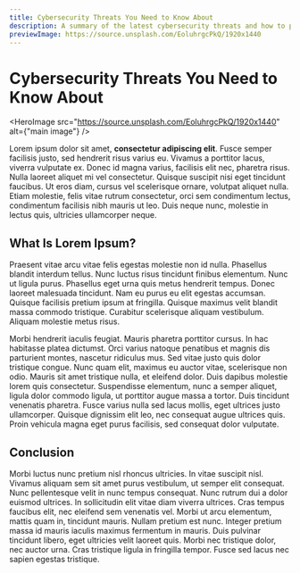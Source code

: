 ```yaml
---
title: Cybersecurity Threats You Need to Know About
description: A summary of the latest cybersecurity threats and how to protect yourself and your organization from them in 2023.
previewImage: https://source.unsplash.com/EoluhrgcPkQ/1920x1440
---
```


# Cybersecurity Threats You Need to Know About
<HeroImage src="https://source.unsplash.com/EoluhrgcPkQ/1920x1440" alt={"main image"} />

Lorem ipsum dolor sit amet, **consectetur adipiscing elit**. Fusce semper facilisis justo, sed hendrerit risus varius eu. Vivamus a porttitor lacus, viverra vulputate ex. Donec id magna varius, facilisis elit nec, pharetra risus. Nulla laoreet aliquet mi vel consectetur. Quisque suscipit nisi eget tincidunt faucibus. Ut eros diam, cursus vel scelerisque ornare, volutpat aliquet nulla. Etiam molestie, felis vitae rutrum consectetur, orci sem condimentum lectus, condimentum facilisis nibh mauris ut leo. Duis neque nunc, molestie in lectus quis, ultricies ullamcorper neque.

## What Is Lorem Ipsum?
Praesent vitae arcu vitae felis egestas molestie non id nulla. Phasellus blandit interdum tellus. Nunc luctus risus tincidunt finibus elementum. Nunc ut ligula purus. Phasellus eget urna quis metus hendrerit tempus. Donec laoreet malesuada tincidunt. Nam eu purus eu elit egestas accumsan. Quisque facilisis pretium ipsum at fringilla. Quisque maximus velit blandit massa commodo tristique. Curabitur scelerisque aliquam vestibulum. Aliquam molestie metus risus.

Morbi hendrerit iaculis feugiat. Mauris pharetra porttitor cursus. In hac habitasse platea dictumst. Orci varius natoque penatibus et magnis dis parturient montes, nascetur ridiculus mus. Sed vitae justo quis dolor tristique congue. Nunc quam elit, maximus eu auctor vitae, scelerisque non odio. Mauris sit amet tristique nulla, et eleifend dolor. Duis dapibus molestie lorem quis consectetur. Suspendisse elementum, nunc a semper aliquet, ligula dolor commodo ligula, ut porttitor augue massa a tortor. Duis tincidunt venenatis pharetra. Fusce varius nulla sed lacus mollis, eget ultrices justo ullamcorper. Quisque dignissim elit leo, nec consequat augue ultrices quis. Proin vehicula magna eget purus facilisis, sed consequat dolor vulputate.

## Conclusion
Morbi luctus nunc pretium nisl rhoncus ultricies. In vitae suscipit nisl. Vivamus aliquam sem sit amet purus vestibulum, ut semper elit consequat. Nunc pellentesque velit in nunc tempus consequat. Nunc rutrum dui a dolor euismod ultrices. In sollicitudin elit vitae diam viverra ultrices. Cras tempus faucibus elit, nec eleifend sem venenatis vel. Morbi ut arcu elementum, mattis quam in, tincidunt mauris. Nullam pretium est nunc. Integer pretium massa id mauris iaculis maximus fermentum in mauris. Duis pulvinar tincidunt libero, eget ultricies velit laoreet quis. Morbi nec tristique dolor, nec auctor urna. Cras tristique ligula in fringilla tempor. Fusce sed lacus nec sapien egestas tristique.
